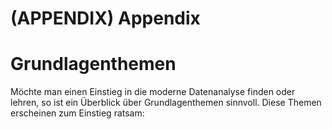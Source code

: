 

# (APPENDIX) Appendix {-}

<!-- \section{Probeklausur} -->


# Grundlagenthemen

Möchte man einen Einstieg in die moderne Datenanalyse finden oder lehren, so ist ein Überblick über Grundlagenthemen sinnvoll. Diese Themen erscheinen zum Einstieg ratsam:


